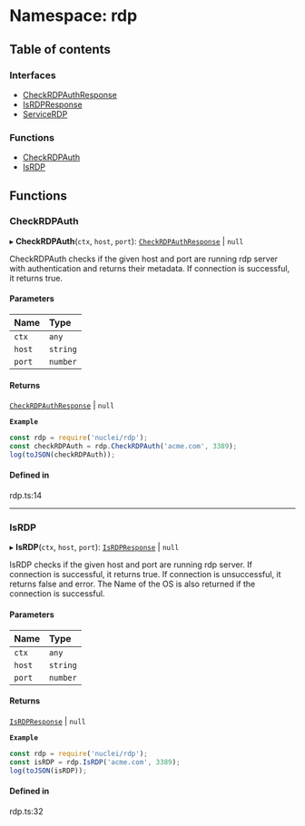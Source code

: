 # Namespace: rdp

## Table of contents

### Interfaces

- [CheckRDPAuthResponse](/templates/protocols/javascript/modules/rdp.CheckRDPAuthResponse)
- [IsRDPResponse](/templates/protocols/javascript/modules/rdp.IsRDPResponse)
- [ServiceRDP](/templates/protocols/javascript/modules/rdp.ServiceRDP)

### Functions

- [CheckRDPAuth](/templates/protocols/javascript/modules/rdp#checkrdpauth)
- [IsRDP](/templates/protocols/javascript/modules/rdp#isrdp)

## Functions

### CheckRDPAuth

▸ **CheckRDPAuth**(`ctx`, `host`, `port`): [`CheckRDPAuthResponse`](/templates/protocols/javascript/modules/rdp.CheckRDPAuthResponse) \| ``null``

CheckRDPAuth checks if the given host and port are running rdp server
with authentication and returns their metadata.
If connection is successful, it returns true.

#### Parameters

| Name | Type |
| :------ | :------ |
| `ctx` | `any` |
| `host` | `string` |
| `port` | `number` |

#### Returns

[`CheckRDPAuthResponse`](/templates/protocols/javascript/modules/rdp.CheckRDPAuthResponse) \| ``null``

**`Example`**

```javascript
const rdp = require('nuclei/rdp');
const checkRDPAuth = rdp.CheckRDPAuth('acme.com', 3389);
log(toJSON(checkRDPAuth));
```

#### Defined in

rdp.ts:14

___

### IsRDP

▸ **IsRDP**(`ctx`, `host`, `port`): [`IsRDPResponse`](/templates/protocols/javascript/modules/rdp.IsRDPResponse) \| ``null``

IsRDP checks if the given host and port are running rdp server.
If connection is successful, it returns true.
If connection is unsuccessful, it returns false and error.
The Name of the OS is also returned if the connection is successful.

#### Parameters

| Name | Type |
| :------ | :------ |
| `ctx` | `any` |
| `host` | `string` |
| `port` | `number` |

#### Returns

[`IsRDPResponse`](/templates/protocols/javascript/modules/rdp.IsRDPResponse) \| ``null``

**`Example`**

```javascript
const rdp = require('nuclei/rdp');
const isRDP = rdp.IsRDP('acme.com', 3389);
log(toJSON(isRDP));
```

#### Defined in

rdp.ts:32
